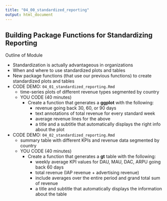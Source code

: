 ```yaml
---
title: "04_00_standardized_reporting"
output: html_document
---
```


## Building Package Functions for Standardizing Reporting

Outline of Module

- Standardization is actually advantageous in organizations
- When and where to use standardized plots and tables
- New package functions (that use our previous functions) to create standardized plots and tables
- CODE DEMO: `04_01_standardized_reporting.Rmd`
    - time-series plots of different revenue types segmented by country
    - YOU CODE (40 minutes)
        - Create a function that generates a **ggplot** with the following:
          - revenue going back 30, 60, or 90 days
          - text annotations of total revenue for every standard week
          - average revenue lines for the above
          - a title and a subtitle that automatically displays the right info about the plot
- CODE DEMO: `04_02_standardized_reporting.Rmd`
    - summary table with different KPIs and revenue data segmented by country
    - YOU CODE (40 minutes)
        - Create a function that generates a **gt** table with the following:
          - weekly average KPI values for DAU, MAU, DAC, ARPU going back 60 days
          - total revenue (IAP revenue + advertising revenue)
          - include averages over the entire period and grand total sum of revenue
          - a title and subtitle that automatically displays the information about the table

